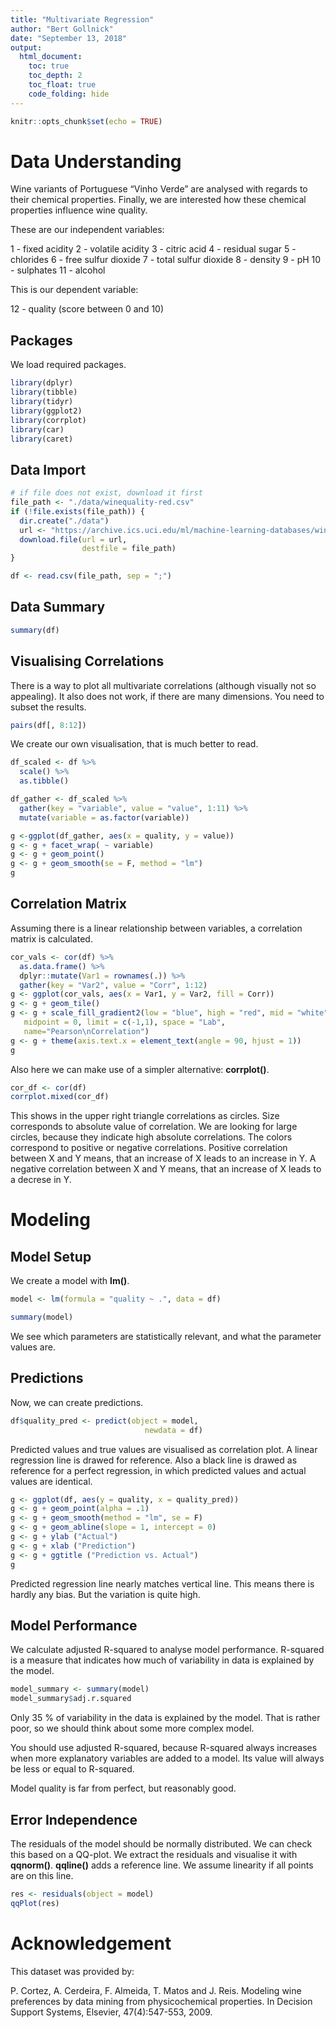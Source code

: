 ```yaml
---
title: "Multivariate Regression"
author: "Bert Gollnick"
date: "September 13, 2018"
output: 
  html_document:
    toc: true
    toc_depth: 2
    toc_float: true
    code_folding: hide
---
```


```r
knitr::opts_chunk$set(echo = TRUE)
```

# Data Understanding

Wine variants of Portuguese "Vinho Verde" are analysed with regards to their chemical properties. Finally, we are interested how these chemical properties influence wine quality.


These are our independent variables:

1 - fixed acidity 
2 - volatile acidity 
3 - citric acid 
4 - residual sugar 
5 - chlorides 
6 - free sulfur dioxide 
7 - total sulfur dioxide 
8 - density 
9 - pH 
10 - sulphates 
11 - alcohol 

This is our dependent variable:

12 - quality (score between 0 and 10)

## Packages

We load required packages.

```r
library(dplyr)
library(tibble)
library(tidyr)
library(ggplot2)
library(corrplot)
library(car)
library(caret)
```

## Data Import

```r
# if file does not exist, download it first
file_path <- "./data/winequality-red.csv"
if (!file.exists(file_path)) {
  dir.create("./data")
  url <- "https://archive.ics.uci.edu/ml/machine-learning-databases/wine-quality/winequality-red.csv"
  download.file(url = url, 
                destfile = file_path)
}

df <- read.csv(file_path, sep = ";")
```

## Data Summary

```r
summary(df)
```

## Visualising Correlations

There is a way to plot all multivariate correlations (although visually not so appealing). It also does not work, if there are many dimensions. You need to subset the results.

```r
pairs(df[, 8:12])
```

We create our own visualisation, that is much better to read.

```r
df_scaled <- df %>% 
  scale() %>% 
  as.tibble()

df_gather <- df_scaled %>% 
  gather(key = "variable", value = "value", 1:11) %>% 
  mutate(variable = as.factor(variable))

g <-ggplot(df_gather, aes(x = quality, y = value))
g <- g + facet_wrap( ~ variable)
g <- g + geom_point()
g <- g + geom_smooth(se = F, method = "lm")
g
```

## Correlation Matrix

Assuming there is a linear relationship between variables, a correlation matrix is calculated.

```r
cor_vals <- cor(df) %>% 
  as.data.frame() %>% 
  dplyr::mutate(Var1 = rownames(.)) %>% 
  gather(key = "Var2", value = "Corr", 1:12)
g <- ggplot(cor_vals, aes(x = Var1, y = Var2, fill = Corr))
g <- g + geom_tile()
g <- g + scale_fill_gradient2(low = "blue", high = "red", mid = "white", 
   midpoint = 0, limit = c(-1,1), space = "Lab", 
   name="Pearson\nCorrelation")
g <- g + theme(axis.text.x = element_text(angle = 90, hjust = 1))
g
```

Also here we can make use of a simpler alternative: **corrplot()**.

```r
cor_df <- cor(df)
corrplot.mixed(cor_df)
```

This shows in the upper right triangle correlations as circles. Size corresponds to absolute value of correlation. We are looking for large circles, because they indicate high absolute correlations. The colors correspond to positive or negative correlations. Positive correlation between X and Y means, that an increase of X leads to an increase in Y. A negative correlation between X and Y means, that an increase of X leads to a decrese in Y.

# Modeling

## Model Setup

We create a model with **lm()**.

```r
model <- lm(formula = "quality ~ .", data = df)
```

```r
summary(model)
```

We see which parameters are statistically relevant, and what the parameter values are.

## Predictions

Now, we can create predictions.

```r
df$quality_pred <- predict(object = model, 
                              newdata = df)
```

Predicted values and true values are visualised as correlation plot. A linear regression line is drawed for reference. Also a black line is drawed as reference for a perfect regression, in which predicted values and actual values are identical. 

```r
g <- ggplot(df, aes(y = quality, x = quality_pred))
g <- g + geom_point(alpha = .1)
g <- g + geom_smooth(method = "lm", se = F)
g <- g + geom_abline(slope = 1, intercept = 0)
g <- g + ylab ("Actual")
g <- g + xlab ("Prediction")
g <- g + ggtitle ("Prediction vs. Actual")
g
```

Predicted regression line nearly matches vertical line. This means there is hardly any bias. But the variation is quite high.

## Model Performance

We calculate adjusted R-squared to analyse model performance. R-squared is a measure that indicates how much of variability in data is explained by the model.

```r
model_summary <- summary(model)
model_summary$adj.r.squared
```

Only 35 % of variability in the data is explained by the model. That is rather poor, so we should think about some more complex model.

You should use adjusted R-squared, because R-squared always increases when more explanatory variables are added to a model. Its value will always be less or equal to R-squared.

Model quality is far from perfect, but reasonably good.

## Error Independence

The residuals of the model should be normally distributed. We can check this based on a QQ-plot. We extract the residuals and visualise it with **qqnorm()**. **qqline()** adds a reference line. We assume linearity if all points are on this line.

```r
res <- residuals(object = model)
qqPlot(res)
```


# Acknowledgement

This dataset was provided by:

P. Cortez, A. Cerdeira, F. Almeida, T. Matos and J. Reis. 
Modeling wine preferences by data mining from physicochemical properties. In Decision Support Systems, Elsevier, 47(4):547-553, 2009.
